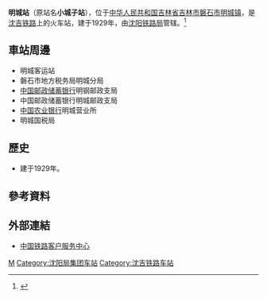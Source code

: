 {{Infobox China railway station
|车站名称 =明城站
|图片 = 
|图片介绍 = 
|其他名称 = 
|车站拼音 = Mingcheng
|英文名称 = Mingcheng Railway Station
|车站代码 = 63836
|电报码 = MCL<ref>{{cite book|author=铁道部电子计算技术中心, 铁道部运输局|title=铁路车站站名代码表：TMIS使用|publisher=中国铁道出版社|location=北京|year=1998|isbn=9787113030995|pages=162}}</ref>
|拼音码 = MCH
|开通运营 =
|车站位置 = [[吉林省|吉林省]][[吉林市|吉林市]][[磐石市|磐石市]][[明城镇_(磐石市)|明城镇]]
|坐标 = 
|归属 = [[沈阳铁路局|沈阳铁路局]]
|线路 = [[沈吉铁路|沈吉铁路]]
|车站等级 = [[三等站_(中铁)|三等站]]
|使用状态 = 
|月台数目 = 
|股道数目 = 
}}
'''明城站'''（原站名'''小城子站'''），位于[[中华人民共和国|中华人民共和国]][[吉林省|吉林省]][[吉林市|吉林市]][[磐石市|磐石市]][[明城镇_(磐石市)|明城镇]]，是[[沈吉铁路|沈吉铁路]]上的火车站，建于1929年，由[[沈阳铁路局|沈阳铁路局]]管辖。<ref>{{Cite web |url=http://search.huochepiao.com/huochezhan/jieshao/1515.htm |title=明城火车站介绍 |accessdate=2016-09-12 |archive-date=2016-08-01 |archive-url=https://web.archive.org/web/20160801050904/http://search.huochepiao.com/huochezhan/jieshao/1515.htm |dead-url=no }}</ref>

==車站周邊==
* 明城客运站
* 磐石市地方税务局明城分局
* [[中国邮政储蓄银行|中国邮政储蓄银行]]明钢邮政支局
* 中国邮政储蓄银行明城邮政支局
* [[中国农业银行|中国农业银行]]明城营业所
* 明城国税局

==歷史==
* 建于1929年。
==參考資料==
{{reflist}}

==外部連結==
* [http://www.12306.cn/mormhweb/ 中国铁路客户服务中心] {{Wayback|url=http://www.12306.cn/mormhweb/ |date=20180205163941 }}

{{China-rail-stub}}
{{沈吉铁路}}
[[Category:吉林市铁路车站|M]]
[[Category:沈阳局集团车站|Category:沈阳局集团车站]]
[[Category:沈吉铁路车站|Category:沈吉铁路车站]]